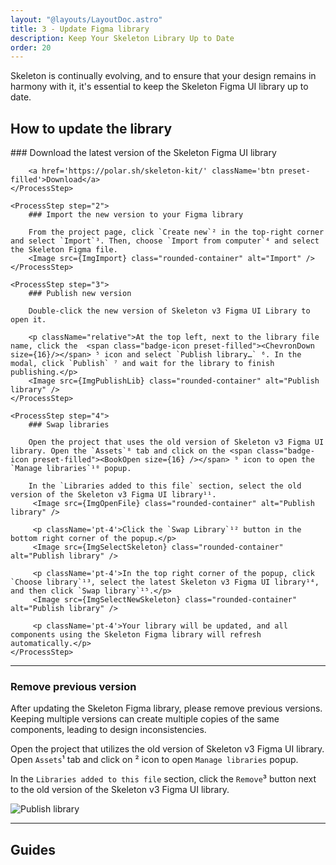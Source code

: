 ```yaml
---
layout: "@layouts/LayoutDoc.astro"
title: 3 - Update Figma library
description: Keep Your Skeleton Library Up to Date
order: 20
---
```





<p className="text-2xl">
  Skeleton is continually evolving, and to ensure that your design remains in
  harmony with it, it's essential to keep the Skeleton Figma UI library up to
  date.
</p>

## How to update the library

<Process>
    <ProcessStep step="1">
        ### Download the latest version of the Skeleton Figma UI library

        <a href='https://polar.sh/skeleton-kit/' className='btn preset-filled'>Download</a>
    </ProcessStep>

    <ProcessStep step="2">
        ### Import the new version to your Figma library

        From the project page, click `Create new`² in the top-right corner and select `Import`³. Then, choose `Import from computer`⁴ and select the Skeleton Figma file.
        <Image src={ImgImport} class="rounded-container" alt="Import" />
    </ProcessStep>

    <ProcessStep step="3">
        ### Publish new version

        Double-click the new version of Skeleton v3 Figma UI Library to open it.

        <p className="relative">At the top left, next to the library file name, click the  <span class="badge-icon preset-filled"><ChevronDown size={16}/></span> ⁵ icon and select `Publish library…` ⁶. In the modal, click `Publish` ⁷ and wait for the library to finish publishing.</p>
        <Image src={ImgPublishLib} class="rounded-container" alt="Publish library" />
    </ProcessStep>

    <ProcessStep step="4">
        ### Swap libraries

        Open the project that uses the old version of Skeleton v3 Figma UI library. Open the `Assets`⁸ tab and click on the <span class="badge-icon preset-filled"><BookOpen size={16} /></span> ⁹ icon to open the `Manage libraries`¹⁰ popup.

        In the `Libraries added to this file` section, select the old version of the Skeleton v3 Figma UI library¹¹.
         <Image src={ImgOpenFile} class="rounded-container" alt="Publish library" />

         <p className='pt-4'>Click the `Swap Library`¹² button in the bottom right corner of the popup.</p>
         <Image src={ImgSelectSkeleton} class="rounded-container" alt="Publish library" />

         <p className='pt-4'>In the top right corner of the popup, click `Choose library`¹³, select the latest Skeleton v3 Figma UI library¹⁴, and then click `Swap library`¹⁵.</p>
         <Image src={ImgSelectNewSkeleton} class="rounded-container" alt="Publish library" />

         <p className='pt-4'>Your library will be updated, and all components using the Skeleton Figma library will refresh automatically.</p>
    </ProcessStep>

</Process>

---

### Remove previous version

After updating the Skeleton Figma library, please remove previous versions. Keeping multiple versions can create multiple copies of the same components, leading to design inconsistencies.

Open the project that utilizes the old version of Skeleton v3 Figma UI library. Open `Assets`¹ tab and click on <span class="badge-icon preset-filled"><BookOpen size={16} /></span> ² icon to open `Manage libraries` popup.

In the `Libraries added to this file` section, click the `Remove`³ button next to the old version of the Skeleton v3 Figma UI library.

<Image src={ImgRemoveOld} class="rounded-container" alt="Publish library" />

---

## Guides

<NavGrid collection="docs" path="figma/" classes="md:grid-cols-1" />
